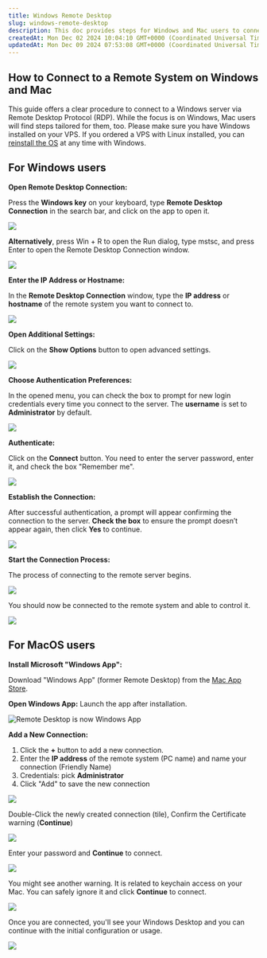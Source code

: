 ```yaml
---
title: Windows Remote Desktop
slug: windows-remote-desktop
description: This doc provides steps for Windows and Mac users to connect to a Windows server using Remote Desktop Protocol (RDP).
createdAt: Mon Dec 02 2024 10:04:10 GMT+0000 (Coordinated Universal Time)
updatedAt: Mon Dec 09 2024 07:53:08 GMT+0000 (Coordinated Universal Time)
---
```


## **How to Connect to a Remote System on Windows and Mac**

This guide offers a clear procedure to connect to a Windows server via Remote Desktop Protocol (RDP). While the focus is on Windows, Mac users will find steps tailored for them, too. Please make sure you have Windows installed on your VPS. If you ordered a VPS with Linux installed, you can [reinstall the OS](https://docs.edisglobal.com/autoinstall-reinstall-install-vps-linux-windows) at any time with Windows.&#x20;

## **For Windows users**

**Open Remote Desktop Connection:**

Press the **Windows key** on your keyboard, type **Remote Desktop Connection** in the search bar, and click on the app to open it.

![](/assets/1sSq3fI0sZJj8Zc4RoSr4-E6s05O4r7d3ThHTglgxfu-20241202-110408.png)

**Alternatively**, press Win + R to open the Run dialog, type mstsc, and press Enter to open the Remote Desktop Connection window.

![](/assets/1sSq3fI0sZJj8Zc4RoSr4-bK1b1GLgdtW_w6OVCJZ1g-20241202-111515.png)

**Enter the IP Address or Hostname:**

In the **Remote Desktop Connection** window, type the **IP address** or **hostname** of the remote system you want to connect to.

![](/assets/1sSq3fI0sZJj8Zc4RoSr4-eE8Z7tBNfWJaa74qfI7Qv-20241202-112004.png)

**Open Additional Settings:**

Click on the **Show Options** button to open advanced settings.

![](/assets/1sSq3fI0sZJj8Zc4RoSr4-XU501hk-qwMSPi1Y5nSs0-20241202-112710.png)

**Choose Authentication Preferences:**

In the opened menu, you can check the box to prompt for new login credentials every time you connect to the server. The **username** is set to **Administrator** by default.

![](/assets/1sSq3fI0sZJj8Zc4RoSr4-K1RXNa_wHwVjBcGOvTw4K-20241202-112943.png)

**Authenticate:**

Click on the **Connect** button. You need to enter the server password, enter it, and check the box "Remember me".

![](/assets/1sSq3fI0sZJj8Zc4RoSr4-mlWVL7VFqr35TTENbhrJz-20241202-113311.png)

**Establish the Connection:**

After successful authentication, a prompt will appear confirming the connection to the server. **Check the box** to ensure the prompt doesn’t appear again, then click **Yes** to continue.

![](/assets/1sSq3fI0sZJj8Zc4RoSr4-AGGOxauevnKCyRuSL3vFW-20241202-113527.png)

**Start the Connection Process:**

The process of connecting to the remote server begins.

![](/assets/1sSq3fI0sZJj8Zc4RoSr4-fD_b3Cld9Oj602nZoB_1k-20241202-113847.png)

You should now be connected to the remote system and able to control it.

![](/assets/1sSq3fI0sZJj8Zc4RoSr4-I-qET7hMnYy7aStuDfr5A-20241202-114409.png)

## **For MacOS users**

**Install Microsoft "Windows App":**

Download "Windows App" (former Remote Desktop) from the [Mac App Store](https://itunes.apple.com/ru/app/microsoft-remote-desktop-10/id1295203466?mt=12).

**Open Windows App:** Launch the app after installation.

![Remote Desktop is now Windows App](/assets/huaNpFAxK5PVCl_NLo3ID-QlQORqnbwx4sd8x4KCHOl-20241202-160326.png)

**Add a New Connection:**

1. Click the **+** button to add a new connection.
2. Enter the **IP address** of the remote system (PC name) and name your connection (Friendly Name)
3. Credentials: pick **Administrator**
4. Click "Add" to save the new connection

![](/assets/huaNpFAxK5PVCl_NLo3ID-rbCU-h7FzGiJeIcW7xO1y-20241202-160642.png)

Double-Click the newly created connection (tile), Confirm the Certificate warning (**Continue**)

![](/assets/bYb9Hny4tfRDK5FcumtQA_screenshot-2024-12-02-at-171013.png)

Enter your password and **Continue** to connect.

![](/assets/vI9GQIvvP61Ayho-Uhrnj_screenshot-2024-12-02-at-171118.png)

You might see another warning. It is related to keychain access on your Mac. You can safely ignore it and click **Continue** to connect.

![](/assets/QxA-hYPd04kMS6eAOPuZD_screenshot-2024-12-02-at-171343.png)

Once you are connected, you'll see your Windows Desktop and you can continue with the initial configuration or usage.

![](/assets/huaNpFAxK5PVCl_NLo3ID-W0EeJBw1Um2ua4QWM6--f-20241202-161319.png)
